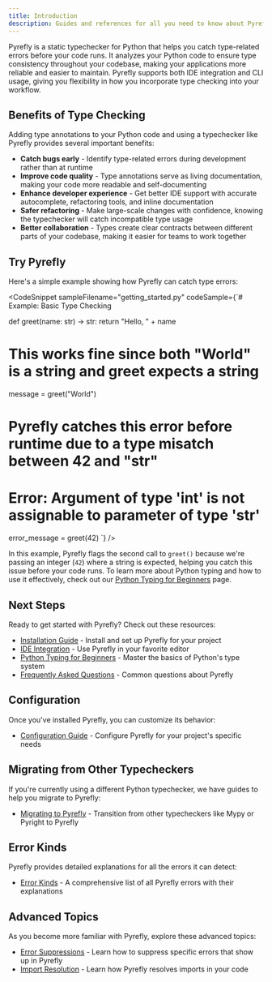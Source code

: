 ```yaml
---
title: Introduction
description: Guides and references for all you need to know about Pyrefly
---
```



Pyrefly is a static typechecker for Python that helps you catch type-related errors before your code runs. It analyzes your Python code to ensure type consistency throughout your codebase, making your applications more reliable and easier to maintain. Pyrefly supports both IDE integration and CLI usage, giving you flexibility in how you incorporate type checking into your workflow.

## Benefits of Type Checking

Adding type annotations to your Python code and using a typechecker like Pyrefly provides several important benefits:

- **Catch bugs early** - Identify type-related errors during development rather than at runtime
- **Improve code quality** - Type annotations serve as living documentation, making your code more readable and self-documenting
- **Enhance developer experience** - Get better IDE support with accurate autocomplete, refactoring tools, and inline documentation
- **Safer refactoring** - Make large-scale changes with confidence, knowing the typechecker will catch incompatible type usage
- **Better collaboration** - Types create clear contracts between different parts of your codebase, making it easier for teams to work together

## Try Pyrefly

Here's a simple example showing how Pyrefly can catch type errors:

<CodeSnippet
  sampleFilename="getting_started.py"
  codeSample={`# Example: Basic Type Checking

def greet(name: str) -> str:
    return "Hello, " + name

# This works fine since both "World" is a string and greet expects a string
message = greet("World")

# Pyrefly catches this error before runtime due to a type misatch between 42 and "str"
# Error: Argument of type 'int' is not assignable to parameter of type 'str'
error_message = greet(42)
`}
/>

In this example, Pyrefly flags the second call to `greet()` because we're passing an integer (`42`) where a string is expected, helping you catch this issue before your code runs. To learn more about Python typing and how to use it effectively, check out our [Python Typing for Beginners](python-typing-for-beginners) page.

## Next Steps

Ready to get started with Pyrefly? Check out these resources:

- [Installation Guide](./installation) - Install and set up Pyrefly for your project
- [IDE Integration](./IDE) - Use Pyrefly in your favorite editor
- [Python Typing for Beginners](./python-typing-for-beginners) - Master the basics of Python's type system
- [Frequently Asked Questions](./pyrefly-faq) - Common questions about Pyrefly

## Configuration

Once you've installed Pyrefly, you can customize its behavior:

- [Configuration Guide](./configuration) - Configure Pyrefly for your project's specific needs

## Migrating from Other Typecheckers

If you're currently using a different Python typechecker, we have guides to help you migrate to Pyrefly:

- [Migrating to Pyrefly](./migrating-to-pyrefly) - Transition from other typecheckers like Mypy or Pyright to Pyrefly

## Error Kinds

Pyrefly provides detailed explanations for all the errors it can detect:

- [Error Kinds](./error-kinds) - A comprehensive list of all Pyrefly errors with their explanations

## Advanced Topics

As you become more familiar with Pyrefly, explore these advanced topics:

- [Error Suppressions](./error-suppresions) - Learn how to suppress specific errors that show up in Pyrefly
- [Import Resolution](./import-resolution) - Learn how Pyrefly resolves imports in your code

